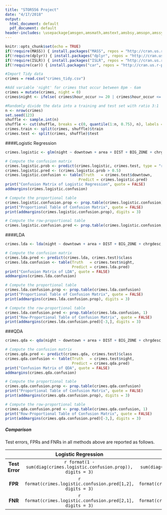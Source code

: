 ```yaml
---
title: "STOR556 Project"
date: "4/17/2018"
output:
  html_document: default
  pdf_document: default
header-includes: \usepackage{amsgen,amsmath,amstext,amsbsy,amsopn,amssymb,mathabx,amsthm,bm,bbm}
---
```


```r
knitr::opts_chunk$set(echo = TRUE)
if(!require(MASS)) { install.packages("MASS", repos = "http://cran.us.r-project.org"); library(MASS) }
if(!require(dplyr)) { install.packages("dplyr", repos = "http://cran.us.r-project.org"); library(dplyr) }
if(!require(ISLR)) { install.packages("ISLR", repos = "http://cran.us.r-project.org"); library(ISLR) }
if(!require(car)) { install.packages("car", repos = "http://cran.us.r-project.org"); library(car) }
```

```r
#Import Tidy data
crimes = read.csv("crimes_tidy.csv")
```

```r
#Add variable 'night' for crimes that occur between 8pm - 6am
crimes = mutate(crimes, night = 0)
crimes$night <- ifelse( crimes$hour_occur >= 20 | crimes$hour_occur <= 5, 1, 0)  
```


```r
#Randomly divide the data into a training and test set with ratio 3:1
n <- nrow(crimes)
set.seed(123)
shuffle <- sample.int(n)
shuffle <- cut(shuffle, breaks = c(0, quantile(1:n, 0.75), n), labels = c("train", "test"))
crimes.train <- split(crimes, shuffle)$train
crimes.test <- split(crimes, shuffle)$test
```


####Logistic Regression
```r
crimes.logistic <- glm(night ~ downtown + area + DIST + BIG_ZONE + chrgdesc, data = crimes.train, family = "binomial")

# Compute the confusion matrix
crimes.logistic.prob <- predict(crimes.logistic, crimes.test, type = "response")
crimes.logistic.pred <- (crimes.logistic.prob > 0.5)
crimes.logistic.confusion <- table(Truth   = crimes.test$downtown,
                                 Predict = crimes.logistic.pred)
print("Confusion Matrix of Logistic Regression", quote = FALSE)
addmargins(crimes.logistic.confusion)

# Compute the proportional table
crimes.logistic.confusion.prop <- prop.table(crimes.logistic.confusion)
print("Proportional Table of Confusion Matrix", quote = FALSE)
print(addmargins(crimes.logistic.confusion.prop), digits = 3)

# Compute the row-proportional table
crimes.logistic.confusion.pred <- prop.table(crimes.logistic.confusion, 1)
```

####LDA
```r
crimes.lda <- lda(night ~ downtown + area + DIST + BIG_ZONE + chrgdesc, data = crimes.train)

# Compute the confusion matrix
crimes.lda.pred <- predict(crimes.lda, crimes.test)$class
crimes.lda.confusion <- table(Truth   = crimes.test$night,
                              Predict = crimes.lda.pred)
print("Confusion Matrix of LDA", quote = FALSE)
addmargins(crimes.lda.confusion)

# Compute the proportional table
crimes.lda.confusion.prop <- prop.table(crimes.lda.confusion)
print("Proportional Table of Confusion Matrix", quote = FALSE)
print(addmargins(crimes.lda.confusion.prop), digits = 3)

# Compute the row-proportional table
crimes.lda.confusion.pred <- prop.table(crimes.lda.confusion, 1)
print("Row-Proportional Table of Confusion Matrix", quote = FALSE)
print(addmargins(crimes.lda.confusion.pred)[-3,], digits = 3)
```


###QDA
```r
crimes.qda <- qda(night ~ downtown + area + DIST + BIG_ZONE + chrgdesc, data = crimes.train)

# Compute the confusion matrix
crimes.qda.pred <- predict(crimes.qda, crimes.test)$class
crimes.qda.confusion <- table(Truth   = crimes.test$night,
                              Predict = crimes.qda.pred)
print("Confusion Matrix of QDA", quote = FALSE)
addmargins(crimes.qda.confusion)

# Compute the proportional table
crimes.qda.confusion.prop <- prop.table(crimes.qda.confusion)
print("Proportional Table of Confusion Matrix", quote = FALSE)
print(addmargins(crimes.qda.confusion.prop), digits = 3)

# Compute the row-proportional table
crimes.qda.confusion.pred <- prop.table(crimes.qda.confusion, 1)
print("Row-Proportional Table of Confusion Matrix", quote = FALSE)
print(addmargins(crimes.qda.confusion.pred)[-3,], digits = 3)
```

##### Comparison

Test errors, FPRs and FNRs in all methods above are reported as follows.

|              |**Logistic Regression**|**LDA**|**QDA**|
|:------------:|:---------------------:|:-----:|:-----:|
|**Test Error**|`r format(1 - sum(diag(crimes.logistic.confusion.prop)), digits = 3)`|`r format(1 - sum(diag(crimes.lda.confusion.prop)), digits = 3)`|`r format(1 - sum(diag(crimes.qda.confusion.prop)), digits = 3)`|
|**FPR**       |`r format(crimes.logistic.confusion.pred[1,2], digits = 3)`|`r format(crimes.lda.confusion.pred[1,2], digits = 3)`|`r format(crimes.qda.confusion.pred[1,2], digits = 3)`|
|**FNR**       |`r format(crimes.logistic.confusion.pred[2,1], digits = 3)`|`r format(crimes.lda.confusion.pred[2,1], digits = 3)`|`r format(crimes.qda.confusion.pred[2,1], digits = 3)`|








 
 
 
 
 
 
 
 
 
 
 
 
 
 
 
 
 
 
 
  
